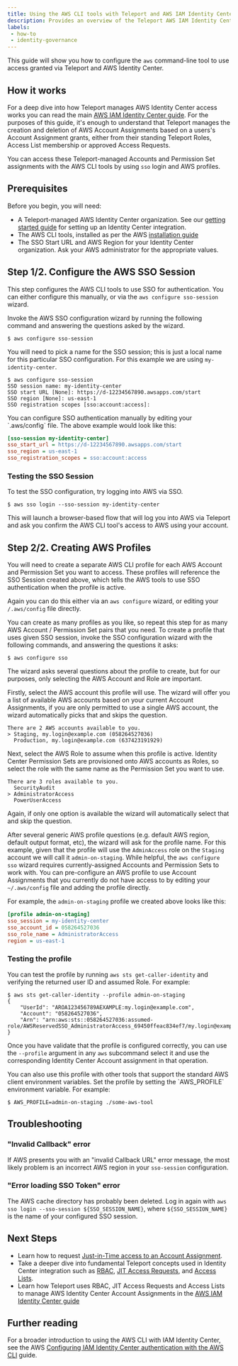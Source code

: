 ```yaml
---
title: Using the AWS CLI tools with Teleport and AWS IAM Identity Center
description: Provides an overview of the Teleport AWS IAM Identity Center integration.
labels:
 - how-to
 - identity-governance
---
```


This guide will show you how to configure the `aws` command-line tool to use
access granted via Teleport and AWS Identity Center.

## How it works

For a deep dive into how Teleport manages AWS Identity Center access works you can
read the main [AWS IAM Identity Center guide](./aws-iam-identity-center.mdx). For the 
purposes of this guide, it's enough to understand that Teleport manages the creation
and deletion of AWS Account Assignments based on a users's Account Assignment grants,
either from their standing Teleport Roles, Access List membership or approved
Access Requests. 

You can access these Teleport-managed Accounts and Permission Set assignments
with the AWS CLI tools by using `sso` login and AWS profiles.

## Prerequisites

Before you begin, you will need:

 * A Teleport-managed AWS Identity Center organization. See our [getting started guide](./guide.mdx)
   for setting up an Identity Center integration.
 * The AWS CLI tools, installed as per the AWS [installation guide](https://docs.aws.amazon.com/cli/latest/userguide/getting-started-install.html)
 * The SSO Start URL and AWS Region for your Identity Center organization. Ask your AWS administrator for the appropriate values.

## Step 1/2. Configure the AWS SSO Session

This step configures the AWS CLI tools to use SSO for authentication. You can
either configure this manually, or via the `aws configure sso-session` wizard.

<Tabs>
<TabItem label="Wizard">
Invoke the AWS SSO configuration wizard by running the following command and
answering the questions asked by the wizard.  

```shell
$ aws configure sso-session
```

You will need to pick a name for the SSO session; this is just a local name for
this particular SSO configuration. For this example we are using `my-identity-center`. 

```shell
$ aws configure sso-session
SSO session name: my-identity-center
SSO start URL [None]: https://d-12234567890.awsapps.com/start
SSO region [None]: us-east-1
SSO registration scopes [sso:account:access]:
```
</TabItem>
<TabItem label="Manual Configuration">
You can configure SSO authentication manually by editing your `.aws/config` file. The above example would look like this:

```ini
[sso-session my-identity-center]
sso_start_url = https://d-12234567890.awsapps.com/start
sso_region = us-east-1
sso_registration_scopes = sso:account:access
```
</TabItem>
</Tabs>

### Testing the SSO Session

To test the SSO configuration, try logging into AWS via SSO.

```shell
$ aws sso login --sso-session my-identity-center
```

This will launch a browser-based flow that will log you into AWS via Teleport
and ask you confirm the AWS CLI tool's access to AWS using your account.

## Step 2/2. Creating AWS Profiles

You will need to create a separate AWS CLI profile for each AWS Account and Permission Set
you want to access. These profiles will reference the SSO Session created above,
which tells the AWS tools to use SSO authentication when the profile is active.

Again you can do this either via an `aws configure` wizard, or editing your `/.aws/config` file directly.

<Admonition type="info">
You can create as many profiles as you like, so repeat this step for as many AWS
Account / Permission Set pairs that you need.
</Admonition>

<Tabs>
<TabItem label="Wizard">
To create a profile that uses given SSO session, invoke the SSO configuration 
wizard with the following commands, and answering the questions it asks:

```shell
$ aws configure sso
```

The wizard asks several questions about the profile to create, but for our
purposes, only selecting the AWS Account and Role are important. 

Firstly, select the AWS account this profile will use. The wizard will offer you
a list of available AWS accounts based on your current Account Assignments, if
you are only permitted to use a single AWS account, the wizard automatically
picks that and skips the question.

```shell
There are 2 AWS accounts available to you.
> Staging, my.login@example.com (058264527036)
  Production, my.login@example.com (637423191929)
```

Next, select the AWS Role to assume when this profile is active. Identity Center
Permission Sets are provisioned onto AWS accounts as Roles, so select the role
with the same name as the Permission Set you want to use.

```shell
There are 3 roles available to you.
  SecurityAudit
> AdministratorAccess
  PowerUserAccess
```

Again, if only one option is available the wizard will automatically select that
and skip the question.

After several generic AWS profile questions (e.g. default AWS region, default
output format, etc), the wizard will ask for the profile name. For this example,
given that the profile will use the `AdminAccess` role on the `Staging` account
we will call it `admin-on-staging`.
</TabItem>
<TabItem label="Manual Configuration">
While helpful, the `aws configure sso` wizard requires currently-assigned Accounts
and Permission Sets to work with. You can pre-configure an AWS profile to use
Account Assignments that you currently do not have access to by editing your 
`~/.aws/config` file and adding the profile directly.

For example, the `admin-on-staging` profile we created above looks like this:

```ini
[profile admin-on-staging]
sso_session = my-identity-center
sso_account_id = 058264527036
sso_role_name = AdministratorAccess
region = us-east-1
```
</TabItem>
</Tabs>

### Testing the profile

You can test the profile by running `aws sts get-caller-identity` and verifying
the returned user ID and assumed Role. For example:

```shell
$ aws sts get-caller-identity --profile admin-on-staging
{
    "UserId": "AROA123456789AEXAMPLE:my.login@example.com",
    "Account": "058264527036",
    "Arn": "arn:aws:sts::058264527036:assumed-role/AWSReservedSSO_AdministratorAccess_69450ffeac834ef7/my.login@example.com"
}
```

Once you have validate that the profile is configured correctly, you can use the
`--profile` argument in any `aws` subcommand select it and use the corresponding
Identity Center Account assignment in that operation.

<Admonition type="info">
You can also use this profile with other tools that support the standard AWS client
environment variables. Set the profile by setting the `AWS_PROFILE` environment
variable. For example:


```shell
$ AWS_PROFILE=admin-on-staging ./some-aws-tool
```
</Admonition>

## Troubleshooting 

### "Invalid Callback" error

If AWS presents you with an "invalid Callback URL" error message, the most likely 
problem is an incorrect AWS region in your `sso-session` configuration. 

### "Error loading SSO Token" error

The AWS cache directory has probably been deleted. Log in again with `aws sso login --sso-session ${SSO_SESSION_NAME}`, 
where `${SSO_SESSION_NAME}` is the name of your configured SSO session.

## Next Steps

- Learn how to request [Just-in-Time access to an Account Assignment](./guide.mdx#just-in-time-access-with-resource-access-requests).
- Take a deeper dive into fundamental Teleport concepts used in Identity Center
  integration such as [RBAC](../../../../zero-trust-access/access-controls/guides/guides.mdx),
  [JIT Access Requests](../../../../identity-governance/access-requests/access-requests.mdx), and 
  [Access Lists](../../../../identity-governance/access-lists/access-lists.mdx).
- Learn how Teleport uses RBAC, JIT Access Requests and Access Lists to manage AWS
  Identity Center Account Assignments in the [AWS IAM Identity Center guide](./aws-iam-identity-center.mdx)

## Further reading

For a broader introduction to using the AWS CLI with IAM Identity Center, see the
AWS [Configuring IAM Identity Center authentication with the AWS CLI](https://docs.aws.amazon.com/cli/latest/userguide/cli-configure-sso.html#cli-configure-sso-configure)
guide.
